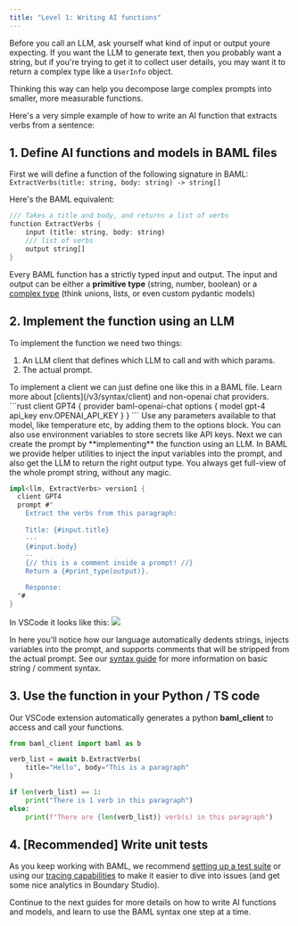 ```yaml
---
title: "Level 1: Writing AI functions"
---
```


Before you call an LLM, ask yourself what kind of input or output youre expecting. If you want the LLM to generate text, then you probably want a string, but if you're trying to get it to collect user details, you may want it to return a complex type like a `UserInfo` object.

Thinking this way can help you decompose large complex prompts into smaller, more measurable functions. 

Here's a very simple example of how to write an AI function that extracts verbs from a sentence:




## 1. Define AI functions and models in BAML files
First we will define a function of the following signature in BAML:
`ExtractVerbs(title: string, body: string) -> string[]`

Here's the BAML equivalent:
```rust
/// Takes a title and body, and returns a list of verbs
function ExtractVerbs {
    input (title: string, body: string)
    /// list of verbs
    output string[]
}
```
Every BAML function has a strictly typed input and output. The input and output can be either a **primitive type** (string, number, boolean) or a [complex type](/v3/syntax/type) (think unions, lists, or even custom pydantic models)

## 2. Implement the function using an LLM

To implement the function we need two things:
1. An LLM client that defines which LLM to call and with which params.
2. The actual prompt.

<Steps>
<Step title="Define the LLM client">
To implement a client we can just define one like this in a BAML file. Learn more about [clients](/v3/syntax/client) and non-openai chat providers.
```rust
client<llm> GPT4 {
  provider baml-openai-chat
  options {
    model gpt-4 
    api_key env.OPENAI_API_KEY
  }
}
```
<Tip>
Use any parameters available to that model, like temperature etc, by adding them to the options block. You can also use environment variables to store secrets like API keys.
</Tip>
</Step>
<Step title="Define a prompt">
Next we can create the prompt by **implementing** the function using an LLM.
In BAML we provide helper utilities to inject the input variables into the prompt, and also get the LLM to return the right output type. You always get full-view of the whole prompt string, without any magic.

```rust
impl<llm, ExtractVerbs> version1 {
  client GPT4
  prompt #"
    Extract the verbs from this paragraph:
    
    Title: {#input.title}
    ---
    {#input.body}
    --
    {// this is a comment inside a prompt! //}
    Return a {#print_type(output)}.

    Response:
  "#
}
```

In VSCode it looks like this:
<img src="/images/v3/extractverbs_playground.png"/>

In here you'll notice how our language automatically dedents strings, injects variables into the prompt, and supports comments that will be stripped from the actual prompt. See our [syntax guide](/v3/syntax/strings) for more information on basic string / comment syntax. 

</Step>
</Steps>

## 3. Use the function in your Python / TS code
Our VSCode extension automatically generates a python **baml_client** to access and call your functions.
```python
from baml_client import baml as b

verb_list = await b.ExtractVerbs(
    title="Hello", body="This is a paragraph"
)

if len(verb_list) == 1:
    print("There is 1 verb in this paragraph")
else:
    print(f"There are {len(verb_list)} verb(s) in this paragraph")
```

## 4. [Recommended] Write unit tests


As you keep working with BAML, we recommend [setting up a test suite](/v3/home/running-tests) or using our [tracing capabilities](/v3/home/tracing-tagging) to make it easier to dive into issues (and get some nice analytics in Boundary Studio).


Continue to the next guides for more details on how to write AI functions and models, and learn to use the BAML syntax one step at a time.

